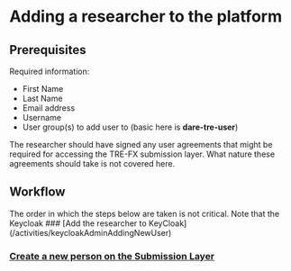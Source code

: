 
# Adding a researcher to the platform


## Prerequisites

Required information:
- First Name
- Last Name
- Email address
- Username
- User group(s) to add user to (basic here is **dare-tre-user**)

<Callout>
The researcher should have signed any user agreements 
that might be required for accessing the TRE-FX submission layer.
What nature these agreements should take is not covered here. 
</Callout>

## Workflow

<Callout>
The order in which the steps below are taken is not critical.
Note that the Keycloak 
</Callout>

<Steps>
### [Add the researcher to KeyCloak](/activities/keycloakAdminAddingNewUser)

### [Create a new person on the Submission Layer](/activities/submissionManagerAddingNewPerson)

</Steps>